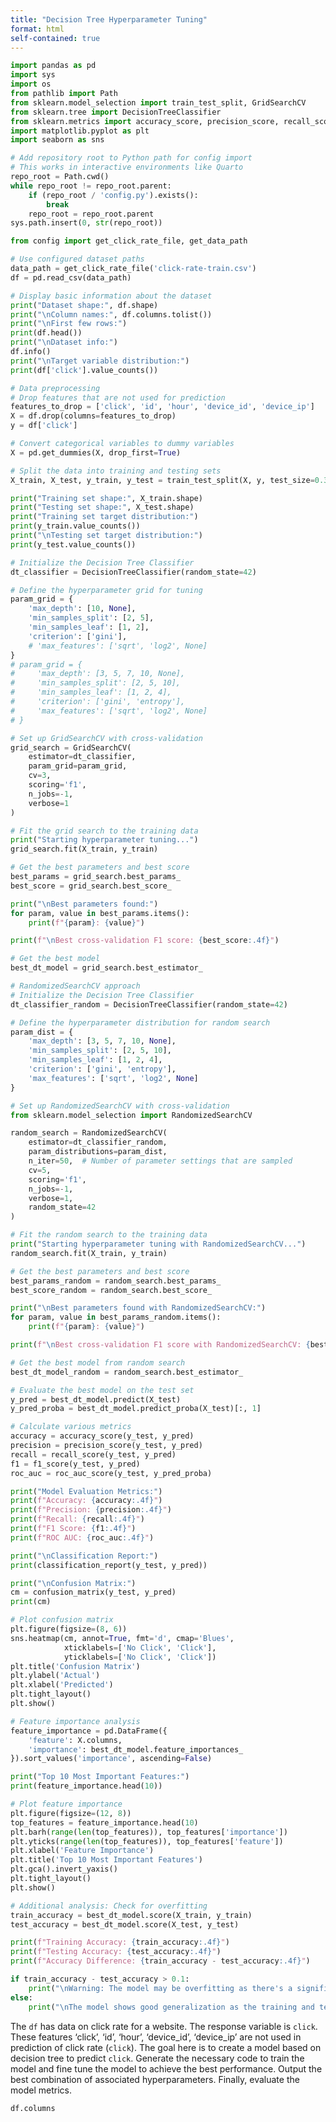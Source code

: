 ```yaml
---
title: "Decision Tree Hyperparameter Tuning"
format: html
self-contained: true
---
```



```python
import pandas as pd
import sys
import os
from pathlib import Path
from sklearn.model_selection import train_test_split, GridSearchCV
from sklearn.tree import DecisionTreeClassifier
from sklearn.metrics import accuracy_score, precision_score, recall_score, f1_score, roc_auc_score, classification_report, confusion_matrix
import matplotlib.pyplot as plt
import seaborn as sns

# Add repository root to Python path for config import
# This works in interactive environments like Quarto
repo_root = Path.cwd()
while repo_root != repo_root.parent:
    if (repo_root / 'config.py').exists():
        break
    repo_root = repo_root.parent
sys.path.insert(0, str(repo_root))

from config import get_click_rate_file, get_data_path

# Use configured dataset paths
data_path = get_click_rate_file('click-rate-train.csv')
df = pd.read_csv(data_path)

# Display basic information about the dataset
print("Dataset shape:", df.shape)
print("\nColumn names:", df.columns.tolist())
print("\nFirst few rows:")
print(df.head())
print("\nDataset info:")
df.info()
print("\nTarget variable distribution:")
print(df['click'].value_counts())
```

```python
# Data preprocessing
# Drop features that are not used for prediction
features_to_drop = ['click', 'id', 'hour', 'device_id', 'device_ip']
X = df.drop(columns=features_to_drop)
y = df['click']

# Convert categorical variables to dummy variables
X = pd.get_dummies(X, drop_first=True)

# Split the data into training and testing sets
X_train, X_test, y_train, y_test = train_test_split(X, y, test_size=0.3, random_state=42, stratify=y)

print("Training set shape:", X_train.shape)
print("Testing set shape:", X_test.shape)
print("Training set target distribution:")
print(y_train.value_counts())
print("\nTesting set target distribution:")
print(y_test.value_counts())
```

```python
# Initialize the Decision Tree Classifier
dt_classifier = DecisionTreeClassifier(random_state=42)

# Define the hyperparameter grid for tuning
param_grid = {
    'max_depth': [10, None],
    'min_samples_split': [2, 5],
    'min_samples_leaf': [1, 2],
    'criterion': ['gini'],
    # 'max_features': ['sqrt', 'log2', None]
}
# param_grid = {
#     'max_depth': [3, 5, 7, 10, None],
#     'min_samples_split': [2, 5, 10],
#     'min_samples_leaf': [1, 2, 4],
#     'criterion': ['gini', 'entropy'],
#     'max_features': ['sqrt', 'log2', None]
# }

# Set up GridSearchCV with cross-validation
grid_search = GridSearchCV(
    estimator=dt_classifier,
    param_grid=param_grid,
    cv=3,
    scoring='f1',
    n_jobs=-1,
    verbose=1
)

# Fit the grid search to the training data
print("Starting hyperparameter tuning...")
grid_search.fit(X_train, y_train)

# Get the best parameters and best score
best_params = grid_search.best_params_
best_score = grid_search.best_score_

print("\nBest parameters found:")
for param, value in best_params.items():
    print(f"{param}: {value}")

print(f"\nBest cross-validation F1 score: {best_score:.4f}")

# Get the best model
best_dt_model = grid_search.best_estimator_
```

```python
# RandomizedSearchCV approach
# Initialize the Decision Tree Classifier
dt_classifier_random = DecisionTreeClassifier(random_state=42)

# Define the hyperparameter distribution for random search
param_dist = {
    'max_depth': [3, 5, 7, 10, None],
    'min_samples_split': [2, 5, 10],
    'min_samples_leaf': [1, 2, 4],
    'criterion': ['gini', 'entropy'],
    'max_features': ['sqrt', 'log2', None]
}

# Set up RandomizedSearchCV with cross-validation
from sklearn.model_selection import RandomizedSearchCV

random_search = RandomizedSearchCV(
    estimator=dt_classifier_random,
    param_distributions=param_dist,
    n_iter=50,  # Number of parameter settings that are sampled
    cv=5,
    scoring='f1',
    n_jobs=-1,
    verbose=1,
    random_state=42
)

# Fit the random search to the training data
print("Starting hyperparameter tuning with RandomizedSearchCV...")
random_search.fit(X_train, y_train)

# Get the best parameters and best score
best_params_random = random_search.best_params_
best_score_random = random_search.best_score_

print("\nBest parameters found with RandomizedSearchCV:")
for param, value in best_params_random.items():
    print(f"{param}: {value}")

print(f"\nBest cross-validation F1 score with RandomizedSearchCV: {best_score_random:.4f}")

# Get the best model from random search
best_dt_model_random = random_search.best_estimator_
```

```python
# Evaluate the best model on the test set
y_pred = best_dt_model.predict(X_test)
y_pred_proba = best_dt_model.predict_proba(X_test)[:, 1]

# Calculate various metrics
accuracy = accuracy_score(y_test, y_pred)
precision = precision_score(y_test, y_pred)
recall = recall_score(y_test, y_pred)
f1 = f1_score(y_test, y_pred)
roc_auc = roc_auc_score(y_test, y_pred_proba)

print("Model Evaluation Metrics:")
print(f"Accuracy: {accuracy:.4f}")
print(f"Precision: {precision:.4f}")
print(f"Recall: {recall:.4f}")
print(f"F1 Score: {f1:.4f}")
print(f"ROC AUC: {roc_auc:.4f}")

print("\nClassification Report:")
print(classification_report(y_test, y_pred))

print("\nConfusion Matrix:")
cm = confusion_matrix(y_test, y_pred)
print(cm)

# Plot confusion matrix
plt.figure(figsize=(8, 6))
sns.heatmap(cm, annot=True, fmt='d', cmap='Blues', 
            xticklabels=['No Click', 'Click'], 
            yticklabels=['No Click', 'Click'])
plt.title('Confusion Matrix')
plt.ylabel('Actual')
plt.xlabel('Predicted')
plt.tight_layout()
plt.show()
```

```python
# Feature importance analysis
feature_importance = pd.DataFrame({
    'feature': X.columns,
    'importance': best_dt_model.feature_importances_
}).sort_values('importance', ascending=False)

print("Top 10 Most Important Features:")
print(feature_importance.head(10))

# Plot feature importance
plt.figure(figsize=(12, 8))
top_features = feature_importance.head(10)
plt.barh(range(len(top_features)), top_features['importance'])
plt.yticks(range(len(top_features)), top_features['feature'])
plt.xlabel('Feature Importance')
plt.title('Top 10 Most Important Features')
plt.gca().invert_yaxis()
plt.tight_layout()
plt.show()
```

```python
# Additional analysis: Check for overfitting
train_accuracy = best_dt_model.score(X_train, y_train)
test_accuracy = best_dt_model.score(X_test, y_test)

print(f"Training Accuracy: {train_accuracy:.4f}")
print(f"Testing Accuracy: {test_accuracy:.4f}")
print(f"Accuracy Difference: {train_accuracy - test_accuracy:.4f}")

if train_accuracy - test_accuracy > 0.1:
    print("\nWarning: The model may be overfitting as there's a significant difference between training and testing accuracy.")
else:
    print("\nThe model shows good generalization as the training and testing accuracies are close.")
```

The `df` has data on click rate for a website. The response variable is `click`. These features 'click', 'id', 'hour', 'device_id', 'device_ip' are not used in prediction of click rate (`click`).
The goal here is to create a model based on decision tree to predict `click`. Generate the necessary code to train the model and fine tune the model to achieve the best performance. Output the best combination of associated hyperparameters. Finally, evaluate the model metrics.

```python
df.columns
```
